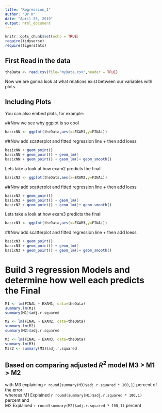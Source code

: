 ```yaml
---
title: "Regression_1"
author: "Dr K"
date: "April 25, 2019"
output: html_document
---
```


```r
knitr::opts_chunk$set(echo = TRUE)
require(tidyverse)
require(tigerstats)
```

## First Read in the data

```r
theData <- read.csv(file="myData.csv",header = TRUE)
```


Now we are gonna look at what relations exist between our variables with plots.


## Including Plots

You can also embed plots, for example:

##Now we see why ggplot is so cool
```r
basicNN <- ggplot(theData,aes(x=EXAM1,y=FINAL))
```
##Now add scatterplot and fitted regression line + then add loess

```r
basicNN + geom_point() 
basicNN + geom_point() + geom_lm()
basicNN + geom_point() + geom_lm()+ geom_smooth()
```
Lets take a look at how exam2 predicts the final

```r
basicN2 <- ggplot(theData,aes(x=EXAM2,y=FINAL))
```
##Now add scatterplot and fitted regression line + then add loess

```r
basicN2 + geom_point() 
basicN2 + geom_point() + geom_lm()
basicN2 + geom_point() + geom_lm()+ geom_smooth()
``` 

Lets take a look at how exam3 predicts the final

```r
basicN3 <- ggplot(theData,aes(x=EXAM3,y=FINAL))
```
##Now add scatterplot and fitted regression line + then add loess

```r
basicN3 + geom_point() 
basicN3 + geom_point() + geom_lm()
basicN3 + geom_point() + geom_lm()+ geom_smooth()
```
# Build 3 regression Models and determine how well each predicts the Final

```r
M1 <- lm(FINAL ~ EXAM1, data=theData) 
summary.lm(M1)
summary(M1)$adj.r.squared
```
```r
M2 <- lm(FINAL ~ EXAM2, data=theData) 
summary.lm(M2)
summary(M2)$adj.r.squared
```  
```r
M3 <- lm(FINAL ~ EXAM3, data=theData) 
summary.lm(M3)
M3r2 <- summary(M3)$adj.r.squared
```
## Based on comparing adjusted $R^2$ model M3 > M1 > M2  
with M3 explaining `r round(summary(M3)$adj.r.squared * 100,1)` percent of the error  
whereas M1 Explained `r round(summary(M1)$adj.r.squared * 100,1)` percent and  
M2 Explained `r round(summary(M2)$adj.r.squared * 100,1)` percent
